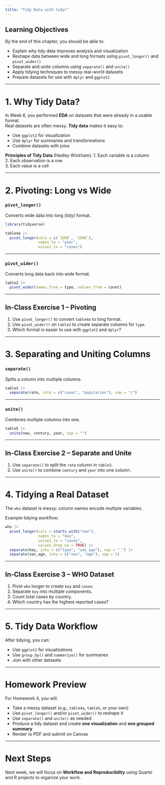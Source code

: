```yaml
---
title: "Tidy Data with tidyr"
---
```


## Learning Objectives

By the end of this chapter, you should be able to:

- Explain why tidy data improves analysis and visualization
- Reshape data between wide and long formats using `pivot_longer()` and `pivot_wider()`
- Separate and unite columns using `separate()` and `unite()`
- Apply tidying techniques to messy real-world datasets
- Prepare datasets for use with `dplyr` and `ggplot2`

---

# 1. Why Tidy Data?

In Week 6, you performed **EDA** on datasets that were already in a usable format.  
Real datasets are often messy. **Tidy data** makes it easy to:

- Use `ggplot2` for visualization  
- Use `dplyr` for summaries and transformations  
- Combine datasets with joins  

**Principles of Tidy Data** (Hadley Wickham):
1. Each variable is a column  
2. Each observation is a row  
3. Each value is a cell  

---

# 2. Pivoting: Long vs Wide

### `pivot_longer()`

Converts wide data into long (tidy) format.

```r
library(tidyverse)

table4a |>
  pivot_longer(cols = c(`1999`, `2000`),
               names_to = "year",
               values_to = "cases")
```

---

### `pivot_wider()`

Converts long data back into wide format.

```r
table2 |>
  pivot_wider(names_from = type, values_from = count)
```

---

## In-Class Exercise 1 – Pivoting

1. Use `pivot_longer()` to convert `table4a` to long format.  
2. Use `pivot_wider()` on `table2` to create separate columns for `type`.  
3. Which format is easier to use with `ggplot2` and `dplyr`?

---

# 3. Separating and Uniting Columns

### `separate()`

Splits a column into multiple columns.

```r
table3 |>
  separate(rate, into = c("cases", "population"), sep = "/")
```

---

### `unite()`

Combines multiple columns into one.

```r
table5 |>
  unite(new, century, year, sep = "")
```

---

## In-Class Exercise 2 – Separate and Unite

1. Use `separate()` to split the `rate` column in `table3`.  
2. Use `unite()` to combine `century` and `year` into one column.  

---

# 4. Tidying a Real Dataset

The `who` dataset is messy: column names encode multiple variables.

Example tidying workflow:

```r
who |>
  pivot_longer(cols = starts_with("new"),
               names_to = "key",
               values_to = "cases",
               values_drop_na = TRUE) |>
  separate(key, into = c("type", "sex_age"), sep = "_") |>
  separate(sex_age, into = c("sex", "age"), sep = 1)
```

---

## In-Class Exercise 3 – WHO Dataset

1. Pivot `who` longer to create `key` and `cases`.  
2. Separate `key` into multiple components.  
3. Count total cases by country.  
4. Which country has the highest reported cases?

---

# 5. Tidy Data Workflow

After tidying, you can:

- Use `ggplot2` for visualizations  
- Use `group_by()` and `summarize()` for summaries  
- Join with other datasets  

---

# Homework Preview

For Homework 4, you will:

- Take a messy dataset (e.g., `table4a`, `table5`, or your own)
- Use `pivot_longer()` and/or `pivot_wider()` to reshape it
- Use `separate()` and `unite()` as needed
- Produce a tidy dataset and create **one visualization** and **one grouped summary**
- Render to PDF and submit on Canvas

---

# Next Steps

Next week, we will focus on **Workflow and Reproducibility** using Quarto and R projects to organize your work.
